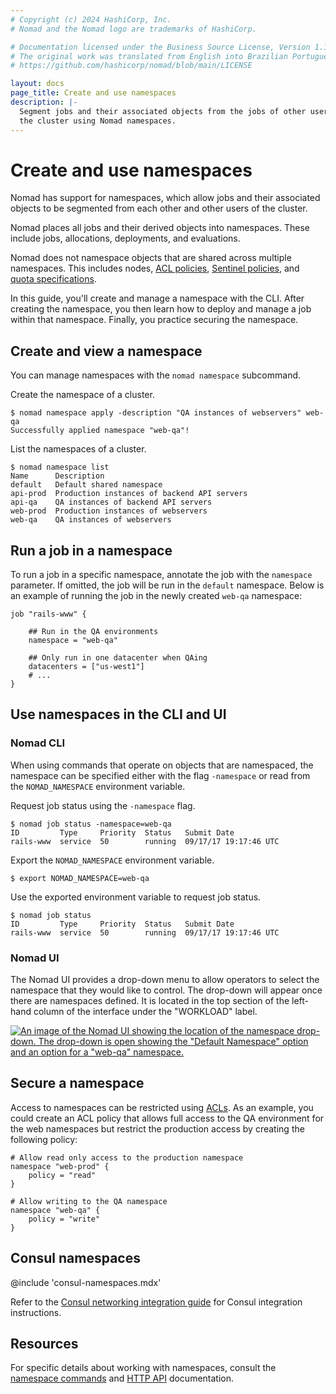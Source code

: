 ```yaml
---
# Copyright (c) 2024 HashiCorp, Inc.
# Nomad and the Nomad logo are trademarks of HashiCorp.

# Documentation licensed under the Business Source License, Version 1.1.
# The original work was translated from English into Brazilian Portuguese.
# https://github.com/hashicorp/nomad/blob/main/LICENSE

layout: docs
page_title: Create and use namespaces
description: |-
  Segment jobs and their associated objects from the jobs of other users of
  the cluster using Nomad namespaces.
---
```


# Create and use namespaces

Nomad has support for namespaces, which allow jobs and their
associated objects to be segmented from each other and other users of the
cluster.

Nomad places all jobs and their derived objects into namespaces. These include
jobs, allocations, deployments, and evaluations.

Nomad does not namespace objects that are shared across multiple namespaces.
This includes nodes, [ACL policies][acls], [Sentinel policies], and
[quota specifications][quotas].

In this guide, you'll create and manage a namespace with the CLI. After creating
the namespace, you then learn how to deploy and manage a job within that
namespace. Finally, you practice securing the namespace.

## Create and view a namespace

You can manage namespaces with the `nomad namespace` subcommand.

Create the namespace of a cluster.

```shell-session
$ nomad namespace apply -description "QA instances of webservers" web-qa
Successfully applied namespace "web-qa"!
```

List the namespaces of a cluster.

```shell-session
$ nomad namespace list
Name      Description
default   Default shared namespace
api-prod  Production instances of backend API servers
api-qa    QA instances of backend API servers
web-prod  Production instances of webservers
web-qa    QA instances of webservers
```

## Run a job in a namespace

To run a job in a specific namespace, annotate the job with the `namespace`
parameter. If omitted, the job will be run in the `default` namespace. Below is
an example of running the job in the newly created `web-qa` namespace:

```hcl
job "rails-www" {

    ## Run in the QA environments
    namespace = "web-qa"

    ## Only run in one datacenter when QAing
    datacenters = ["us-west1"]
    # ...
}
```

## Use namespaces in the CLI and UI

### Nomad CLI

When using commands that operate on objects that are namespaced, the namespace
can be specified either with the flag `-namespace` or read from the
`NOMAD_NAMESPACE` environment variable.

Request job status using the `-namespace` flag.

```shell-session
$ nomad job status -namespace=web-qa
ID         Type     Priority  Status   Submit Date
rails-www  service  50        running  09/17/17 19:17:46 UTC
```

Export the `NOMAD_NAMESPACE` environment variable.

```shell-session
$ export NOMAD_NAMESPACE=web-qa
```

Use the exported environment variable to request job status.

```shell-session
$ nomad job status
ID         Type     Priority  Status   Submit Date
rails-www  service  50        running  09/17/17 19:17:46 UTC
```

### Nomad UI

The Nomad UI provides a drop-down menu to allow operators to select the
namespace that they would like to control. The drop-down will appear once there
are namespaces defined. It is located in the top section of the left-hand column
of the interface under the "WORKLOAD" label.

[![An image of the Nomad UI showing the location of the namespace drop-down.
The drop-down is open showing the "Default Namespace" option and an option for a
"web-qa" namespace.][img_ui_ns_dropdown]][img_ui_ns_dropdown]

## Secure a namespace

Access to namespaces can be restricted using [ACLs]. As an example, you could
create an ACL policy that allows full access to the QA environment for the web
namespaces but restrict the production access by creating the following policy:

```hcl
# Allow read only access to the production namespace
namespace "web-prod" {
    policy = "read"
}

# Allow writing to the QA namespace
namespace "web-qa" {
    policy = "write"
}
```

## Consul namespaces <EnterpriseAlert inline/>

@include 'consul-namespaces.mdx'

Refer to the [Consul networking integration
guide](/nomad/docs/networking/consul) for Consul integration instructions.

## Resources

For specific details about working with namespaces, consult the [namespace
commands] and [HTTP API] documentation.


[acls]: /nomad/docs/secure/acl
[http api]: /nomad/api-docs/namespaces
[img_ui_ns_dropdown]: /img/govern/nomad-ui-namespace-dropdown.png
[namespace commands]: /nomad/commands/namespace
[quotas]: /nomad/docs/govern/resource-quotas
[sentinel policies]: /nomad/docs/govern/sentinel
